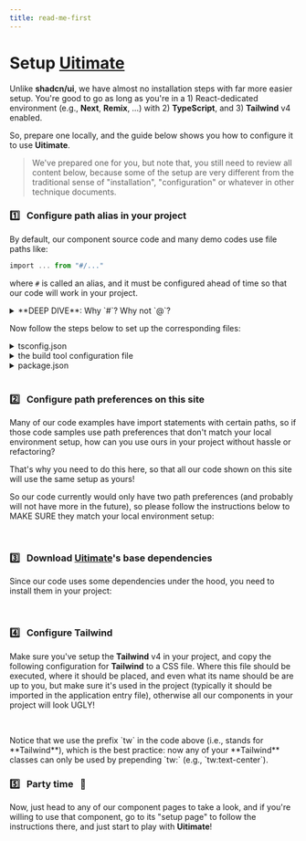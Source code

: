 ```yaml
---
title: read-me-first
---
```

# Setup **<u>Uitimate</u>**

Unlike **shadcn/ui**, we have almost no installation steps with far more easier setup.
You're good to go as long as you're in a 1) React-dedicated environment (e.g., **Next**, **Remix**, …) with 2) **TypeScript**, and 3) **Tailwind** v4 enabled.

So, prepare one locally, and the guide below shows you how to configure it to use **Uitimate**.

> We've prepared one for you, but note that, you still need to review all content below,
> because some of the setup are very different from the traditional sense of "installation", "configuration" or whatever in other technique documents.

### 1️⃣ &nbsp; Configure path alias in your project

By default, our component source code and many demo codes use file paths like:
```ts
import ... from "#/..."
```
where `#` is called an alias, and it must be configured ahead of time so that our code will work in your project.

<details className="tw:cursor-pointer">
<summary>**DEEP DIVE**: Why `#`? Why not `@`?</summary>
<div className="tw:pl-4">
  Using `#` is actually the best practice, because it leverages **Node.js**'s native subpath imports ⎯
  entries in the "imports" field of your package.json must start with `#` to distinguish them from package specifiers,
  so `import foo from '#src/foo.js'` works out-of-the-box across **Node**, test runners, and bundlers without plugins or polyfills.

  In contrast, @-based aliases (e.g. `@/src`) must be manually configured for each tool ⎯
  **Vite** requires explicit setup in the configuration file (and matching paths in tsconfig.json),
  while **Webpack**, **ESLint**, and others similarly demand custom overrides.

  Additionally, `@` overlaps with npm's scoped-package syntax (`@scope/pkg`),
  but `#` is reserved for internal subpath imports and can't clash with external packages,
  ensuring consistent resolution and a unified setup across your entire toolchain
  (i.e., you can now also use `#` in your build tool configuration files without hassle!)

  Since using `#` is best practice, we currently don't consider using any other symbol in our code and setup.
  <br/>
</div>
</details>

Now follow the steps below to set up the corresponding files:

<details className="tw:cursor-pointer">
<summary>tsconfig.json</summary>
  <div>
  Usually you will have this **TypeScript** file, but the name can be slightly different (e.g., maybe it's called `tsconfig.app.json`) depends on your choice of scaffolding tool (e.g., **Vite**, **Webpack**, …).
  ```json
  {
    "compilerOptions": {
      "paths": {
        "#/*": ["app/*"], // doesn't need to be `app`, you may change it to whatever you want (e.g., `src`)
        // ...
      },
      // ...
    },
    // ...
  }
  ```
  </div>
</details>

<details className="tw:cursor-pointer">
  <summary>the build tool configuration file</summary>
  <div className="tw:pl-4">
  This means that you're using something like **Vite** or **Webpack**, so you need to tell it what `#` means to allow it to analyze and/or compile correctly. Below is an example for **Vite**, but this is extremely common and easy to do in all other build tools:
  ```ts
  // ...
  import tsconfigPaths from "vite-tsconfig-paths";
  export default defineConfig({
    plugins: [
      // ...
      tsconfigPaths()
    ],
    // ....
  });
  ```
  </div>
</details>

<details className="tw:cursor-pointer">
<summary>package.json</summary>
<div>
  ```json
  {
    "imports": {
      "#/*": "./app/*" // doesn't need to be `app`, you may change it to whatever you want (e.g., `src`)
      // ...
    },
    // ...
  }
  ```
  </div>
</details>

<br/>

### 2️⃣ &nbsp; Configure path preferences on this site

Many of our code examples have import statements with certain paths,
so if those code samples use path preferences that don't match your local environment setup,
how can you use ours in your project without hassle or refactoring?

That's why you need to do this here, so that all our code shown on this site will use the same setup as yours!

So our code currently would only have two path preferences (and probably will not have more in the future),
so please follow the instructions below to MAKE SURE they match your local environment setup:

<HelpersPathSection />

<ComponentsPathSection />

<br/>

### 3️⃣ &nbsp; Download **<u>Uitimate</u>**'s base dependencies
Since our code uses some dependencies under the hood, you need to install them in your project:

<TerminalCommandInstructor cli="npm add clsx tailwind-merge tailwind-variants tailwindcss-animate lodash-es change-case" />

<br/>

### 4️⃣ &nbsp; Configure **Tailwind**
Make sure you've setup the **Tailwind** v4 in your project, and copy the following configuration for **Tailwind** to a CSS file. Where this file should be executed,
where it should be placed, and even what its name should be are up to you, but make sure it's used in the project
(typically it should be imported in the application entry file),
otherwise all our components in your project will look UGLY!

```tsx file=./../style/core.css
```

<br />

<Banner>
Notice that we use the prefix `tw` in the code above (i.e., stands for **Tailwind**), which is the best practice:
now any of your **Tailwind** classes can only be used by prepending `tw:` (e.g., `tw:text-center`).
</Banner>

<br/>

### 5️⃣ &nbsp; Party time &nbsp; 🎉
Now, just head to any of our component pages to take a look,
and if you're willing to use that component, go to its "setup page" to follow the instructions there,
and just start to play with **Uitimate**!



